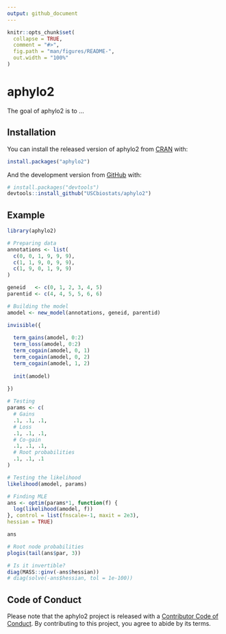 ```yaml
---
output: github_document
---
```


<!-- README.md is generated from README.Rmd. Please edit that file -->

```r
knitr::opts_chunk$set(
  collapse = TRUE,
  comment = "#>",
  fig.path = "man/figures/README-",
  out.width = "100%"
)
```

# aphylo2

<!-- badges: start -->
<!-- badges: end -->

The goal of aphylo2 is to ...

## Installation

You can install the released version of aphylo2 from [CRAN](https://CRAN.R-project.org) with:

``` r
install.packages("aphylo2")
```

And the development version from [GitHub](https://github.com/) with:

``` r
# install.packages("devtools")
devtools::install_github("USCbiostats/aphylo2")
```
## Example

```r
library(aphylo2)

# Preparing data
annotations <- list(
  c(0, 0, 1, 9, 9, 9),
  c(1, 1, 9, 0, 9, 9),
  c(1, 9, 0, 1, 9, 9)
)

geneid   <- c(0, 1, 2, 3, 4, 5)
parentid <- c(4, 4, 5, 5, 6, 6)

# Building the model
amodel <- new_model(annotations, geneid, parentid)

invisible({
  
  term_gains(amodel, 0:2)
  term_loss(amodel, 0:2)
  term_cogain(amodel, 0, 1)
  term_cogain(amodel, 0, 2)
  term_cogain(amodel, 1, 2)
  
  init(amodel)
  
})

# Testing
params <- c(
  # Gains
  .1, .1, .1,
  # Loss
  .1, .1, .1,
  # Co-gain
  .1, .1, .1,
  # Root probabilities
  .1, .1, .1
)

# Testing the likelihood
likelihood(amodel, params)

# Finding MLE
ans <- optim(params*1, function(f) {
  log(likelihood(amodel, f))
}, control = list(fnscale=-1, maxit = 2e3),
hessian = TRUE)

ans

# Root node probabilities
plogis(tail(ans$par, 3))

# Is it invertible?
diag(MASS::ginv(-ans$hessian))
# diag(solve(-ans$hessian, tol = 1e-100))
```


## Code of Conduct
  
Please note that the aphylo2 project is released with a [Contributor Code of Conduct](https://contributor-covenant.org/version/2/0/CODE_OF_CONDUCT.html). By contributing to this project, you agree to abide by its terms.
